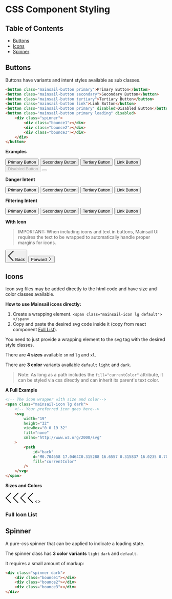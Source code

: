 

<Meta title="CSS Only/Components" />

# CSS Component Styling

## Table of Contents

-   [Buttons](#buttons)
-   [Icons](#icons)
-   [Spinner](#spinner)

## Buttons

Buttons have variants and intent styles available as sub classes.

```html
<button class="mainsail-button primary">Primary Button</button>
<button class="mainsail-button secondary">Secondary Button</button>
<button class="mainsail-button tertiary">Tertiary Button</button>
<button class="mainsail-button link">Link Button</button>
<button class="mainsail-button primary" disabled>Disabled Button</button>
<button class="mainsail-button primary loading" disabled>
    <div class="spinner">
        <div class="bounce1"></div>
        <div class="bounce2"></div>
        <div class="bounce3"></div>
    </div>
</button>
```

**Examples**

<Canvas>
    <button class="mainsail-button primary">Primary Button</button>
    <button class="mainsail-button secondary">Secondary Button</button>
    <button class="mainsail-button tertiary">Tertiary Button</button>
    <button class="mainsail-button link">Link Button</button>
    <button class="mainsail-button primary" disabled>
        Disabled Button
    </button>
    <button class="mainsail-button primary loading" disabled>
        <div class="spinner">
            <div class="bounce1"></div>
            <div class="bounce2"></div>
            <div class="bounce3"></div>
        </div>
    </button>
</Canvas>

**Danger Intent**

<Canvas>
    <button class="mainsail-button danger primary">Primary Button</button>
    <button class="mainsail-button danger secondary">Secondary Button</button>
    <button class="mainsail-button danger tertiary">Tertiary Button</button>
    <button class="mainsail-button danger link">Link Button</button>
</Canvas>

**Filtering Intent**

<Canvas>
    <button class="mainsail-button filtering primary">Primary Button</button>
    <button class="mainsail-button filtering secondary">
        Secondary Button
    </button>
    <button class="mainsail-button filtering tertiary">Tertiary Button</button>
    <button class="mainsail-button filtering link">Link Button</button>
</Canvas>

**With Icon**

> IMPORTANT: When including icons and text in buttons, Mainsail UI requires the text to be wrapped to automatically handle proper margins for icons.

<Canvas>
    <button class="mainsail-button primary">
        <span class="mainsail-icon lg dark">
            <svg
                width="19"
                height="32"
                viewBox="0 0 19 32"
                fill="none"
                xmlns="http://www.w3.org/2000/svg">
                <path
                    id="back"
                    d="M0.704658 17.0464C0.315288 16.6557 0.315837 16.0235 0.705882 15.6334L16.1299 0.209394C16.1299 0.209394 16.9929 -0.392341 17.8296 0.44431C18.6675 1.28097 17.8296 2.01334 17.8296 2.01334L3.47715 16.3671L17.1501 30.04C17.1501 30.04 17.8611 30.8968 17.0973 31.6605C16.3348 32.4243 15.2682 31.6605 15.2682 31.6605L0.704658 17.0464Z"
                    fill="currentColor"
                />
            </svg>
        </span>
        <span>Back</span>
    </button>
    <button class="mainsail-button primary">
        <span>Forward</span>
        <span class="mainsail-icon lg dark">
            <svg
                width="1em"
                height="1em"
                viewBox="0 0 18 32"
                fill="none"
                xmlns="http://www.w3.org/2000/svg">
                <path
                    d="M17.497 17.046a1 1 0 000-1.413L2.071.21S1.21-.392.372.444c-.837.837 0 1.57 0 1.57l14.353 14.353L1.052 30.04s-.71.857.053 1.62c.762.764 1.829 0 1.829 0l14.563-14.614z"
                    fill="currentColor"></path>
            </svg>
        </span>
    </button>
</Canvas>

## Icons

Icon svg files may be added directly to the html code and have size and color classes available.

**How to use Mainsail icons directly:**

1. Create a wrapping element. `<span class="mainsail-icon lg default"></span>`
1. Copy and paste the desired svg code inside it (copy from react component [Full List](?path=/story/elements-icon--full-list)).

You need to just provide a wrapping element to the svg tag with the desired style classes.

There are **4 sizes** available `sm` `md` `lg` and `xl`.

There are **3 color** variants available `default` `light` and `dark`.

> Note: As long as a path includes the `fill="currentColor"` attribute, it can be styled via css directly and can inherit its parent's text color.

**A Full Example**

```html
<!-- The icon wrapper with size and color-->
<span class="mainsail-icon lg dark">
    <!-- Your preferred icon goes here-->
    <svg
        width="19"
        height="32"
        viewBox="0 0 19 32"
        fill="none"
        xmlns="http://www.w3.org/2000/svg"
    >
        <path
            id="back"
            d="M0.704658 17.0464C0.315288 16.6557 0.315837 16.0235 0.705882 15.6334L16.1299 0.209394C16.1299 0.209394 16.9929 -0.392341 17.8296 0.44431C18.6675 1.28097 17.8296 2.01334 17.8296 2.01334L3.47715 16.3671L17.1501 30.04C17.1501 30.04 17.8611 30.8968 17.0973 31.6605C16.3348 32.4243 15.2682 31.6605 15.2682 31.6605L0.704658 17.0464Z"
            fill="currentColor"
        />
    </svg>
</span>
```

**Sizes and Colors**

<Canvas>
    <span class="mainsail-icon sm dark">
        <svg
            width="19"
            height="32"
            viewBox="0 0 19 32"
            fill="none"
            xmlns="http://www.w3.org/2000/svg">
            <path
                id="back"
                d="M0.704658 17.0464C0.315288 16.6557 0.315837 16.0235 0.705882 15.6334L16.1299 0.209394C16.1299 0.209394 16.9929 -0.392341 17.8296 0.44431C18.6675 1.28097 17.8296 2.01334 17.8296 2.01334L3.47715 16.3671L17.1501 30.04C17.1501 30.04 17.8611 30.8968 17.0973 31.6605C16.3348 32.4243 15.2682 31.6605 15.2682 31.6605L0.704658 17.0464Z"
                fill="currentColor"
            />
        </svg>
    </span>
    <span class="mainsail-icon md light">
        <svg
            width="19"
            height="32"
            viewBox="0 0 19 32"
            fill="none"
            xmlns="http://www.w3.org/2000/svg">
            <path
                id="back"
                d="M0.704658 17.0464C0.315288 16.6557 0.315837 16.0235 0.705882 15.6334L16.1299 0.209394C16.1299 0.209394 16.9929 -0.392341 17.8296 0.44431C18.6675 1.28097 17.8296 2.01334 17.8296 2.01334L3.47715 16.3671L17.1501 30.04C17.1501 30.04 17.8611 30.8968 17.0973 31.6605C16.3348 32.4243 15.2682 31.6605 15.2682 31.6605L0.704658 17.0464Z"
                fill="currentColor"
            />
        </svg>
    </span>
    <span class="mainsail-icon lg dark">
        <svg
            width="19"
            height="32"
            viewBox="0 0 19 32"
            fill="none"
            xmlns="http://www.w3.org/2000/svg">
            <path
                id="back"
                d="M0.704658 17.0464C0.315288 16.6557 0.315837 16.0235 0.705882 15.6334L16.1299 0.209394C16.1299 0.209394 16.9929 -0.392341 17.8296 0.44431C18.6675 1.28097 17.8296 2.01334 17.8296 2.01334L3.47715 16.3671L17.1501 30.04C17.1501 30.04 17.8611 30.8968 17.0973 31.6605C16.3348 32.4243 15.2682 31.6605 15.2682 31.6605L0.704658 17.0464Z"
                fill="currentColor"
            />
        </svg>
    </span>
    <span class="mainsail-icon xl default">
        <svg
            width="19"
            height="32"
            viewBox="0 0 19 32"
            fill="none"
            xmlns="http://www.w3.org/2000/svg">
            <path
                id="back"
                d="M0.704658 17.0464C0.315288 16.6557 0.315837 16.0235 0.705882 15.6334L16.1299 0.209394C16.1299 0.209394 16.9929 -0.392341 17.8296 0.44431C18.6675 1.28097 17.8296 2.01334 17.8296 2.01334L3.47715 16.3671L17.1501 30.04C17.1501 30.04 17.8611 30.8968 17.0973 31.6605C16.3348 32.4243 15.2682 31.6605 15.2682 31.6605L0.704658 17.0464Z"
                fill="currentColor"
            />
        </svg>
    </span>
</Canvas>

<Canvas>
    <>
        <h3>Full Icon List</h3>
        <FullList allowCopy />
    </>
</Canvas>

## Spinner

A pure-css spinner that can be applied to indicate a loading state.

The spinner class has **3 color variants** `light` `dark` and `default`.

It requires a small amount of markup:

```html
<div class="spinner dark">
    <div class="bounce1"></div>
    <div class="bounce2"></div>
    <div class="bounce3"></div>
</div>
```

<Canvas>
    <div class="spinner default">
        <div class="bounce1"></div>
        <div class="bounce2"></div>
        <div class="bounce3"></div>
    </div>
    <div class="spinner light">
        <div class="bounce1"></div>
        <div class="bounce2"></div>
        <div class="bounce3"></div>
    </div>
    <div class="spinner dark">
        <div class="bounce1"></div>
        <div class="bounce2"></div>
        <div class="bounce3"></div>
    </div>
</Canvas>
